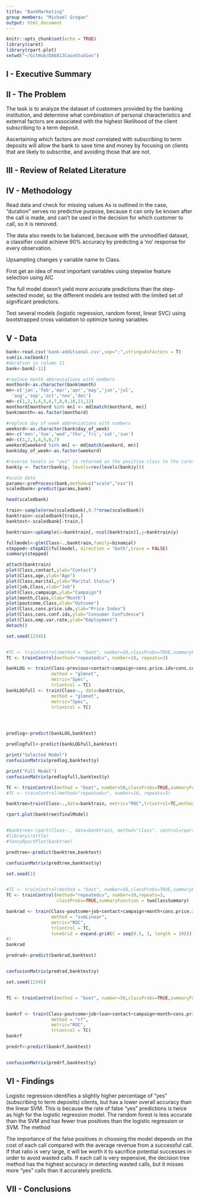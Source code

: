 ---
title: "BankMarketing"
group members: "Michael Grogan"
output: html_document
---

```{r setup, include=FALSE}
knitr::opts_chunk$set(echo = TRUE)
library(caret)
library(rpart.plot)
setwd("~/GitHub/DA6813CaseStudies")
```

## I - Executive Summary
## II - The Problem

The task is to analyze the dataset of customers provided by the banking institution, and determine what combination of personal characteristics and external factors are associated with the highest likelihood of the client subscribing to a term deposit. 

Ascertaining which factors are most correlated with subscribing to term deposits will allow the bank to save time and money by focusing on clients that are likely to subscribe, and avoiding those that are not.

## III - Review of Related Literature
## IV - Methodology

Read data and check for missing values
As is outlined in the case, "duration" serves no predictive purpose, because it can only be known after the call is made, and can't be used in the decision for which customer to call, so it is removed.

The data also needs to be balanced, because with the unmodified dataset, a classifier could achieve 90% accuracy by predicting a 'no' response for every observation.

Upsampling changes y variable name to Class.

First get an idea of most important variables using stepwise feature selection using AIC

The full model doesn't yield more accurate predictions than the step-selected model, so the different models are tested with the limited set of significant predictors.

Test several models (logistic regression, random forest, linear SVC) using bootstrapped cross validation to optimize tuning variables



## V - Data

```{r readprepare}
bank<-read.csv('bank-additional.csv',sep=";",stringsAsFactors = T)
sum(is.na(bank))
#duration in column 11
bank<-bank[-11]

#replace month abbreviations with numbers
monthord<-as.character(bank$month)
mn<-c('jan','feb','mar','apr','may','jun','jul',
  'aug','sep','oct','nov','dec')
md<-c(1,2,3,4,5,6,7,8,9,10,11,12)
monthord[monthord %in% mn] <- md[match(monthord, mn)]
bank$month<-as.factor(monthord)

#replace day of week abbreviations with numbers
weekord<-as.character(bank$day_of_week)
mn<-c('mon','tue','wed','thu','fri','sat','sun')
md<-c(1,2,3,4,5,6,7)
weekord[weekord %in% mn] <- md[match(weekord, mn)]
bank$day_of_week<-as.factor(weekord)

#reverse levels so "yes" is returned as the positive class to the caret model
bank$y <- factor(bank$y, levels=rev(levels(bank$y)))

#scale data
params<-preProcess(bank,method=c("scale","nzv"))
scaledbank<-predict(params,bank)

head(scaledbank)


```
```{r trainsplit}
train<-sample(nrow(scaledbank),0.7*nrow(scaledbank))
banktrain<-scaledbank[train,]
banktest<-scaledbank[-train,]

banktrain<-upSample(x=banktrain[,-ncol(banktrain)],y=banktrain$y)


```


```{r steplog}
fullmodel<-glm(Class~.,banktrain,family=binomial)
stepped<-stepAIC(fullmodel, direction = "both",trace = FALSE)
summary(stepped)
```



```{r plots}
attach(banktrain)
plot(Class,contact,ylab="Contact")
plot(Class,age,ylab="Age")
plot(Class,marital,ylab="Marital Status")
plot(job,Class,xlab="Job")
plot(Class,campaign,ylab="Campaign")
plot(month,Class,xlab="Month")
plot(poutcome,Class,xlab="Outcome")
plot(Class,cons.price.idx,ylab="Price Index")
plot(Class,cons.conf.idx,ylab="Consumer Confidence")
plot(Class,emp.var.rate,ylab="Employment")
detach()
```

```{r}

set.seed(12345)


#TC <- trainControl(method = "boot", number=50,classProbs=TRUE,summaryFunction = twoClassSummary)
TC <- trainControl(method="repeatedcv", number=10, repeats=3)

bankLOG <- train(Class~previous+contact+campaign+cons.price.idx+cons.conf.idx+emp.var.rate+education+day_of_week, data=banktrain,
                 method = "glmnet",
                 metric="Spec",
                 trControl = TC)
bankLOGfull <- train(Class~., data=banktrain,
                 method = "glmnet",
                 metric="Spec",
                 trControl = TC)




predlog<-predict(bankLOG,banktest)

predlogfull<-predict(bankLOGfull,banktest)

print("Selected Model")
confusionMatrix(predlog,banktest$y)

print("Full Model")
confusionMatrix(predlogfull,banktest$y)


```

```{r}

TC <- trainControl(method = "boot", number=50,classProbs=TRUE,summaryFunction = twoClassSummary)
#TC <- trainControl(method="repeatedcv", number=10, repeats=3)

banktree=train(Class~.,data=banktrain, metric="ROC",trControl=TC,method='rpart',control = rpart.control(cp=0.06,minsplit = 15, minbucket = 6))

rpart.plot(banktree$finalModel)


#banktree<-rpart(Class~., data=banktrain, method="class", control=rpart.control(minsplit=15, cp=0.01))
#library(rattle)
#fancyRpartPlot(banktree)

predtree<-predict(banktree,banktest)

confusionMatrix(predtree,banktest$y)

```




```{r}
set.seed(1)


#TC <- trainControl(method = "boot", number=50,classProbs=TRUE,summaryFunction = twoClassSummary)
TC <- trainControl(method="repeatedcv", number=10,repeats=3,
                   classProbs=TRUE,summaryFunction = twoClassSummary)

bankrad <- train(Class~poutcome+job+contact+campaign+month+cons.price.idx+cons.conf.idx+emp.var.rate, data=banktrain,
                 method = "svmLinear",
                 metric="ROC",
                 trControl = TC,
                 tuneGrid = expand.grid(C = seq(0.5, 3, length = 10)))
#)
bankrad

predrad<-predict(bankrad,banktest)


confusionMatrix(predrad,banktest$y)
```



```{r}

set.seed(12345)


TC <- trainControl(method = "boot", number=50,classProbs=TRUE,summaryFunction = twoClassSummary)


bankrf <- train(Class~poutcome+job+loan+contact+campaign+month+cons.price.idx+cons.conf.idx+emp.var.rate+education+day_of_week, data=banktrain,
                 method = "rf",
                 metric="ROC",
                 trControl = TC)
bankrf

predrf<-predict(bankrf,banktest)


confusionMatrix(predrf,banktest$y)
```



## VI - Findings

Logistic regression identifies a slightly higher percentage of "yes" (subscribing to term deposits) clients, but has a lower overall accuracy than the linear SVM. This is because the rate of false "yes" predictions is twice as high for the logistic regression model. The random forest is less accurate than the SVM and has fewer true positives than the logistic regression or SVM. The method

The importance of the false positives in choosing the model depends on the cost of each call compared with the average revenue from a successful call. If that ratio is very large, it will be worth it to sacrifice potential successes in order to avoid wasted calls. 
If each call is very expensive, the decision tree method has the highest accuracy in detecting wasted calls, but it misses more "yes" calls than it accurately predicts.

## VII - Conclusions




```{r}

```

